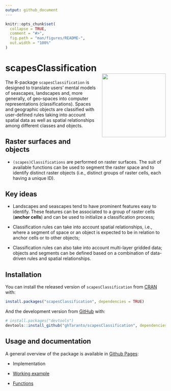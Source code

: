 ```yaml
---
output: github_document
---
```


<!-- README.md is generated from README.Rmd. Please edit that file -->

```r
knitr::opts_chunk$set(
  collapse = TRUE,
  comment = "#>",
  fig.path = "man/figures/README-",
  out.width = "100%"
)
```

# scapesClassification <img src="man/figures/logo.png" align="right" width="200" style="padding: 0 0 10px 15px" />

The R-package `scapesClassification` is designed to translate users' mental models of seascapes, landscapes and, more generally, of geo-spaces into computer representations (classifications). Spaces and geographic objects are classified with user-defined rules taking into account spatial data as well as spatial relationships among different classes and objects.

## Raster surfaces and objects
* `(scapes)Classifications` are performed on raster surfaces. The suit of available functions can be used to segment the raster space and to identify distinct raster objects (i.e., distinct groups of raster cells, each having a unique ID).

## Key ideas
* Landscapes and seascapes tend to have prominent features easy to identify. These features can be associated to a group of raster cells (**anchor cells**) and can be used to initialize a classification process;

* Classification rules can take into account spatial relationships, i.e., where a segment of space or an object is expected to be in relation to anchor cells or to other objects; 

* Classification rules can also take into account multi-layer gridded data; objects and segments can be defined based on a combination of data-driven rules and spatial relationships. 

## Installation

You can install the released version of `scapesClassification` from [CRAN](https://CRAN.R-project.org) with:

``` r
install.packages("scapesClassification", dependencies = TRUE)
```

And the development version from [GitHub](https://github.com/ghTaranto/scapesClassification) with:

``` r
# install.packages("devtools")
devtools::install_github("ghTaranto/scapesClassification", dependencies = TRUE)
```

## Usage and documentation 

A general overview of the package is available in [Github Pages](https://ghtaranto.github.io/scapesClassification/index.html): 

* Implementation

* [Working example](https://ghtaranto.github.io/scapesClassification/articles/scapesClassification_02_0_GMU.html)

* [Functions](https://ghtaranto.github.io/scapesClassification/reference/index.html)
